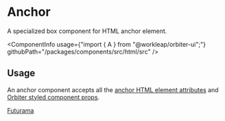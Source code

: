 
<Meta
    title="Html elements/A"
    id="html-anchor"
/>

# Anchor

<Tagline>A specialized <Link href="?path=/docs/box--default-story">box</Link> component for HTML anchor element.</Tagline>

<ComponentInfo
    usage={"import { A } from \"@workleap/orbiter-ui\";"}
    githubPath="/packages/components/src/html/src"
/>

## Usage

An anchor component accepts all the [anchor HTML element attributes](https://developer.mozilla.org/en-US/docs/Web/HTML/Element/a) and [Orbiter styled component props](?path=/docs/styling--page).

<Preview>
    <Story name="example">
        <A href="https://www.cc.com/shows/futurama" color="alias-tertiary">Futurama</A>
    </Story>
</Preview>
